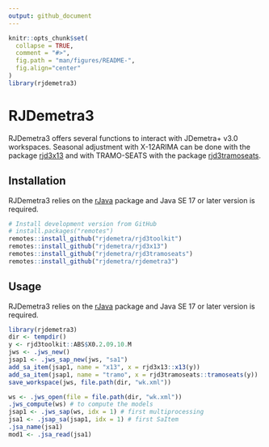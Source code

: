 ```yaml
---
output: github_document
---
```


<!-- README.md is generated from README.Rmd. Please edit that file -->

```r
knitr::opts_chunk$set(
  collapse = TRUE,
  comment = "#>",
  fig.path = "man/figures/README-",
  fig.align="center"
)
library(rjdemetra3)
```

# RJDemetra3


RJDemetra3 offers several functions to interact with JDemetra+ v3.0 workspaces.
Seasonal adjustment with X-12ARIMA can be done with the package [rjd3x13](https://github.com/rjdemetra/rjd3x13) and with TRAMO-SEATS with the package [rjd3tramoseats](https://github.com/rjdemetra/rjd3tramoseats).

## Installation

RJDemetra3 relies on the [rJava](https://CRAN.R-project.org/package=rJava) package and Java SE 17 or later version is required.


```r
# Install development version from GitHub
# install.packages("remotes")
remotes::install_github("rjdemetra/rjd3toolkit")
remotes::install_github("rjdemetra/rjd3x13")
remotes::install_github("rjdemetra/rjd3tramoseats")
remotes::install_github("rjdemetra/rjdemetra3")
```

## Usage

RJDemetra3 relies on the [rJava](https://CRAN.R-project.org/package=rJava) package and Java SE 17 or later version is required.


```r
library(rjdemetra3)
dir <- tempdir()
y <- rjd3toolkit::ABS$X0.2.09.10.M
jws <- .jws_new()
jsap1 <- .jws_sap_new(jws, "sa1")
add_sa_item(jsap1, name = "x13", x = rjd3x13::x13(y))
add_sa_item(jsap1, name = "tramo", x = rjd3tramoseats::tramoseats(y))
save_workspace(jws, file.path(dir, "wk.xml"))

ws <- .jws_open(file = file.path(dir, "wk.xml"))
.jws_compute(ws) # to compute the models
jsap1 <- .jws_sap(ws, idx = 1) # first multiprocessing
jsa1 <- .jsap_sa(jsap1, idx = 1) # first SaItem
.jsa_name(jsa1)
mod1 <- .jsa_read(jsa1)
```

